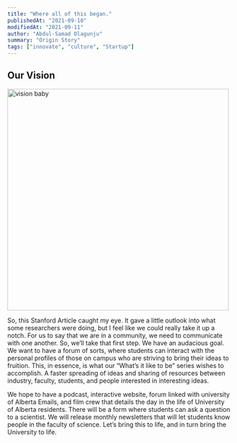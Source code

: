 ```yaml
---
title: "Where all of this began."
publishedAt: "2021-09-10"
modifiedAt: "2021-09-11"
author: "Abdul-Samad Olagunju"
summary: "Origin Story"
tags: ["innovate", "culture", "Startup"]
---
```


## Our Vision

<img
  src="/vision.jpg"
  width="500"
  height="500"
  alt="vision baby"
  title="vision"
/>

So, this Stanford Article caught my eye. It gave a little outlook into what some researchers were doing, but I feel like we could really take it up a notch. For us to say that we are in a community, we need to communicate with one another. So, we’ll take that first step. We have an audacious goal. We want to have a forum of sorts, where students can interact with the personal profiles of those on campus who are striving to bring their ideas to fruition. This, in essence, is what our “What’s it like to be” series wishes to accomplish. A faster spreading of ideas and sharing of resources between industry, faculty, students, and people interested in interesting ideas.

We hope to have a podcast, interactive website, forum linked with university of Alberta Emails, and film crew that details the day in the life of University of Alberta residents. There will be a form where students can ask a question to a scientist. We will release monthly newsletters that will let students know people in the faculty of science. Let’s bring this to life, and in turn bring the University to life.
